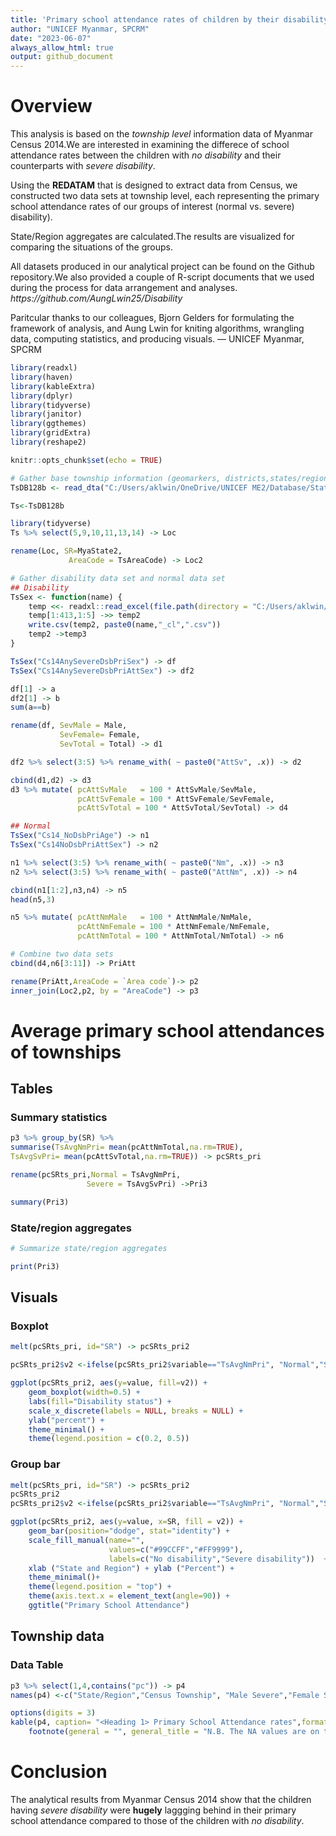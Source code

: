```yaml
---
title: 'Primary school attendance rates of children by their disability status: <br> Insights observed from data of Myanmar Census(2014)'
author: "UNICEF Myanmar, SPCRM"
date: "2023-06-07"
always_allow_html: true
output: github_document
---
```


# Overview

This analysis is based on the *township level* information data of Myanmar Census 2014.We are interested in examining the differece of school attendance rates between the children with *no disability* and their counterparts with *severe disability*.

Using the **REDATAM** that is designed to extract data from Census, we constructed two data sets at township level, each representing the primary school attendance rates of our groups of interest (normal vs. severe) disability). 

State/Region aggregates are calculated.The results are visualized for comparing the situations of the groups.

All datasets produced in our analytical project can be found on the Github repository.We also provided a couple of R-script documents that we used during the process for data arrangement and analyses. *https://github.com/AungLwin25/Disability*

Paritcular thanks to our colleagues, Bjorn Gelders for formulating the framework of analysis, and Aung Lwin for kniting algorithms, wrangling data, computing statistics, and producing visuals.
                                          — UNICEF Myanmar, SPCRM

```r
library(readxl)
library(haven)
library(kableExtra)
library(dplyr)
library(tidyverse)
library(janitor)
library(ggthemes)
library(gridExtra)
library(reshape2)

knitr::opts_chunk$set(echo = TRUE)
```

```r
# Gather base township information (geomarkers, districts,states/regions)
TsDB128b <- read_dta("C:/Users/aklwin/OneDrive/UNICEF ME2/Database/States/Profile/Townships/Data/Work/TsDB128b.dta")

Ts<-TsDB128b

library(tidyverse)
Ts %>% select(5,9,10,11,13,14) -> Loc

rename(Loc, SR=MyaState2,
             AreaCode = TsAreaCode) -> Loc2

```

```r
# Gather disability data set and normal data set
## Disability
TsSex <- function(name) {
    temp <<- readxl::read_excel(file.path(directory = "C:/Users/aklwin/OneDrive/R programming/Github/Disability", paste0(name,".xlsx")))
    temp[1:413,1:5] ->> temp2
    write.csv(temp2, paste0(name,"_cl",".csv"))
    temp2 ->temp3
}

TsSex("Cs14AnySevereDsbPriSex") -> df
TsSex("Cs14AnySevereDsbPriAttSex") -> df2

df[1] -> a
df2[1] -> b
sum(a==b)

rename(df, SevMale = Male,
           SevFemale= Female,
           SevTotal = Total) -> d1

df2 %>% select(3:5) %>% rename_with( ~ paste0("AttSv", .x)) -> d2

cbind(d1,d2) -> d3
d3 %>% mutate( pcAttSvMale   = 100 * AttSvMale/SevMale,
               pcAttSvFemale = 100 * AttSvFemale/SevFemale,
               pcAttSvTotal = 100 * AttSvTotal/SevTotal) -> d4

## Normal
TsSex("Cs14_NoDsbPriAge") -> n1
TsSex("Cs14NoDsbPriAttSex") -> n2

n1 %>% select(3:5) %>% rename_with( ~ paste0("Nm", .x)) -> n3
n2 %>% select(3:5) %>% rename_with( ~ paste0("AttNm", .x)) -> n4

cbind(n1[1:2],n3,n4) -> n5
head(n5,3)

n5 %>% mutate( pcAttNmMale   = 100 * AttNmMale/NmMale,
               pcAttNmFemale = 100 * AttNmFemale/NmFemale,                
               pcAttNmTotal = 100 * AttNmTotal/NmTotal) -> n6

# Combine two data sets
cbind(d4,n6[3:11]) -> PriAtt

rename(PriAtt,AreaCode = `Area code`)-> p2
inner_join(Loc2,p2, by = "AreaCode") -> p3
```

# Average primary school attendances of townships 
## Tables

### Summary statistics
```r
p3 %>% group_by(SR) %>%
summarise(TsAvgNmPri= mean(pcAttNmTotal,na.rm=TRUE),
TsAvgSvPri= mean(pcAttSvTotal,na.rm=TRUE)) -> pcSRts_pri

rename(pcSRts_pri,Normal = TsAvgNmPri,
                 Severe = TsAvgSvPri) ->Pri3

summary(Pri3)
```

### State/region aggregates
```r
# Summarize state/region aggregates

print(Pri3)
```

## Visuals
### Boxplot
```r
melt(pcSRts_pri, id="SR") -> pcSRts_pri2

pcSRts_pri2$v2 <-ifelse(pcSRts_pri2$variable=="TsAvgNmPri", "Normal","Severe")
```

```r
ggplot(pcSRts_pri2, aes(y=value, fill=v2)) +
    geom_boxplot(width=0.5) +
    labs(fill="Disability status") +
    scale_x_discrete(labels = NULL, breaks = NULL) +
    ylab("percent") +
    theme_minimal() +
    theme(legend.position = c(0.2, 0.5)) 
```

### Group bar
```r
melt(pcSRts_pri, id="SR") -> pcSRts_pri2
pcSRts_pri2
pcSRts_pri2$v2 <-ifelse(pcSRts_pri2$variable=="TsAvgNmPri", "Normal","Severe")
```

```r
ggplot(pcSRts_pri2, aes(y=value, x=SR, fill = v2)) +
    geom_bar(position="dodge", stat="identity") +
    scale_fill_manual(name="",
                      values=c("#99CCFF","#FF9999"),
                      labels=c("No disability","Severe disability"))  +
    xlab ("State and Region") + ylab ("Percent") + 
    theme_minimal()+
    theme(legend.position = "top") + 
    theme(axis.text.x = element_text(angle=90)) +
    ggtitle("Primary School Attendance")
```

## Township data
### Data Table
```r
p3 %>% select(1,4,contains("pc")) -> p4
names(p4) <-c("State/Region","Census Township", "Male Severe","Female Severe","Total Severe","Male Normal","Female Normal","Total Normal")
```
```r
options(digits = 3)
kable(p4, caption= "<Heading 1> Primary School Attendance rates",format ="html") %>%  
    footnote(general = "", general_title = "N.B. The NA values are on the children with disaiblity side that might also mean their being neglected status.")
```

# Conclusion

The analytical results from Myanmar Census 2014 show that the children having *severe disability* were **hugely** laggging behind in their primary school attendance compared to those of the children with *no disability*.







